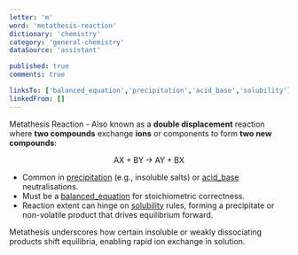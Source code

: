 ```yaml
---
letter: 'm'
word: 'metathesis-reaction'
dictionary: 'chemistry'
category: 'general-chemistry'
dataSource: 'assistant'

published: true
comments: true

linksTo: ['balanced_equation','precipitation','acid_base','solubility']
linkedFrom: []
---
```


<a id="metathesis_reaction">Metathesis Reaction</a> - Also known as a **double displacement** reaction where **two compounds** exchange **ions** or components to form **two new compounds**:

$$
\text{AX} + \text{BY} \;\to\; \text{AY} + \text{BX}
$$

- Common in [precipitation](#precipitation) (e.g., insoluble salts) or [acid_base](#acid_base) neutralisations.
- Must be a [balanced_equation](#balanced_equation) for stoichiometric correctness.
- Reaction extent can hinge on [solubility](#solubility) rules, forming a precipitate or non-volatile product that drives equilibrium forward.

<Alert type='note'>
Metathesis underscores how certain insoluble or weakly dissociating products shift equilibria, enabling rapid ion exchange in solution.
</Alert>
